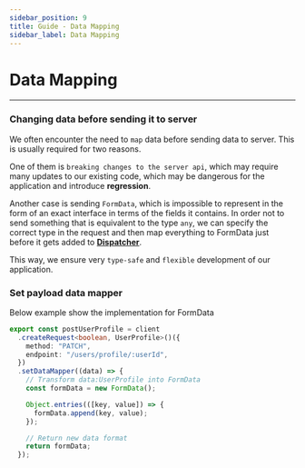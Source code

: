 ```yaml
---
sidebar_position: 9
title: Guide - Data Mapping
sidebar_label: Data Mapping
---
```


# Data Mapping

---

### Changing data before sending it to server

We often encounter the need to `map` data before sending data to server. This is usually required for two reasons.

One of them is `breaking changes to the server api`, which may require many updates to our existing code, which may be
dangerous for the application and introduce **regression**.

Another case is sending `FormData`, which is impossible to represent in the form of an exact interface in terms of the
fields it contains. In order not to send something that is equivalent to the type `any`, we can specify the correct type
in the request and then map everything to FormData just before it gets added to
**[Dispatcher](/documentation/02-core/dispatcher.mdx)**.

This way, we ensure very `type-safe` and `flexible` development of our application.

### Set payload data mapper

Below example show the implementation for FormData

```ts
export const postUserProfile = client
  .createRequest<boolean, UserProfile>()({
    method: "PATCH",
    endpoint: "/users/profile/:userId",
  })
  .setDataMapper((data) => {
    // Transform data:UserProfile into FormData
    const formData = new FormData();

    Object.entries(([key, value]) => {
      formData.append(key, value);
    });

    // Return new data format
    return formData;
  });
```
